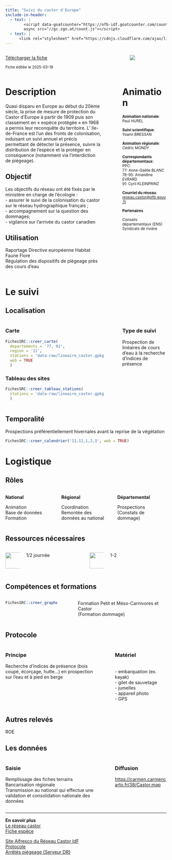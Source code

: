 ```yaml
---
title: "Suivi du castor d'Europe"
include-in-header:
  - text: |
        <script data-goatcounter="https://ofb-idf.goatcounter.com/count"
        async src="//gc.zgo.at/count.js"></script>
  - text: |
      <link rel="stylesheet" href="https://cdnjs.cloudflare.com/ajax/libs/font-awesome/6.0.0-beta3/css/all.min.css">
---
```


:::::::::::::: {.columns}
::: {.column width="70%"}
<a href="castor.xlsx" class="btn btn-primary" download>
  <i class="fas fa-file-arrow-down"></i> Télécharger la fiche
</a>

<small>Fiche éditée le 2025-03-19</small>

:::
::: {.column width="5%"}
:::
::: {.column width="25%"}
<img src="data-raw/logo_castor.jpg" style="max-width:100%; max-height:150px; ">

:::
::::::::::::::


:::::::::::::: {.columns}
::: {.column width="65%"}
# Description

Quasi disparu en Europe au début du 20ème siècle, la prise de mesure de protection du Castor d’Europe à partir de 1909 puis son classement en « espèce protégée » en 1968 a permis leur reconquête du territoire. L’ Ile-de-France est l’un des fronts de colonisation, induisant un suivi annuel et précis permettant de détecter la présence, suivre la distribution de l’espèce et la protéger en conséquence (notamment via l’interdiction de piégeage).


## Objectif

Les objectifs du réseau ont été fixés par le ministère en charge de l’écologie :<br>- assurer le suivi de la colonisation du castor sur le réseau hydrographique français ;<br>- accompagnement sur la question des dommages;<br>- vigilance sur l'arrivée du castor canadien

## Utilisation

Raportage Directive européenne Habitat Faune Flore<br>Régulation des dispositifs de piègeage près des cours d'eau
:::
::: {.column width="5%"}
:::
::: {.column width="30%"}
# Animation
<small>
<b>Animation nationale</b>:<br>Paul HUREL<br><br><b>Suivi scientifique</b>:<br>Yoann BRESSAN<br><br><b>Animation régionale</b>:<br>Cédric MONDY<br><br><b>Correspondants départementaux</b>:<br>PPC: <br>77: Anne-Gaëlle BLANC<br>78-95: Amandine EVRARD<br>91: Cyril KLEINPRINZ<br><br><b>Courriel du réseau</b>:<br><a href='mailto:reseau.castor@ofb.gouv.fr'>reseau.castor@ofb.gouv.fr</a>

<b>Partenaires</b>

Conseils départementaux (ENS)<br>Syndicats de rivière
</small>
:::
::::::::::::::

# Le suivi

## Localisation
:::::::::::::: {.columns}
::: {.column width="67%"}

::: panel-tabset
### Carte
```r
FichesSRC::creer_carte(
  departements = '77, 91',
  region = '11',
  stations = 'data-raw/lineaire_castor.gpkg',
  web = TRUE
  )
```

### Tableau des sites
```r
FichesSRC::creer_tableau_stations(
  stations = 'data-raw/lineaire_castor.gpkg'
  )
```

:::

:::
:::{.column width="3%"}
:::
:::{.column width="30%"}
### Type de suivi
Prospection de linéaires de cours d'eau à la recherche d'indices de présence
:::
::::::::::::::
## Temporalité
Prospections préférentiellement hivernales avant la reprise de la végétation


```r
FichesSRC::creer_calendrier('11,12,1,2,3', web = TRUE)
```


# Logistique

## Rôles
:::::::::::::: {.columns}
::: {.column width="33%"}
<b>National</b>

Animation<br>Base de données<br>Formation
:::
::: {.column width="33%"}
<b>Régional</b>

Coordination<br>Remontée des données au national
:::
::: {.column width="33%"}
<b>Départemental</b>

Prospections<br>(Constats de dommage)
:::
::::::::::::::

## Ressources nécessaires

:::::::::::::: {.columns}
::: {.column width="10%"}
<img src="www/history.png" height="50">
:::
::: {.column width="40%"}
  1/2 journée
:::
::: {.column width="10%"}
<img src="www/standing-up-man.png" height="50">
:::
::: {.column width="40%"}
  1-2
:::
::::::::::::::


## Compétences et formations

:::::::::::::: {.columns}
::: {.column width="35%"}

```r
FichesSRC::creer_graphe_expertise('Maitrise')
```


:::
::: {.column width="5%"}
:::
::: {.column width="60%"}
Formation Petit et Méso-Carnivores et Castor<br>(Formation dommage)
:::
::::::::::::::


## Protocole
:::::::::::::: {.columns}
::: {.column width="60%"}
### Principe

Recherche d'indices de présence (bois coupé, écorçage, hutte…) en prospection sur l'eau et à pied en berge
:::
::: {.column width="5%"}
:::
::: {.column width="35%"}
### Matériel

<br>- embarquation (ex. kayak)<br>- gilet de sauvetage<br>- jumelles<br>- appareil photo<br>- GPS
:::
::::::::::::::

## Autres relevés  
ROE

## Les données

:::::::::::::: {.columns}
::: {.column width="60%"}
### Saisie

Remplissage des fiches terrains<br>Bancarisation régionale<br>Transmission au national qui effectue une validation et consolidation nationale des données
:::
::: {.column width="5%"}
:::
::: {.column width="35%"}
### Diffusion

<a href='https://carmen.carmencarto.fr/38/Castor.map'>https://carmen.carmencarto.fr/38/Castor.map</a>
:::
::::::::::::::

<hr>

<div class="card">
  <b>En savoir plus</b><br>
  <a href="https://professionnels.ofb.fr/fr/reseau-castor">Le réseau castor</a><br>
  <a href="https://professionnels.ofb.fr/fr/doc-fiches-especes/castor-deurope-castor-fiber">Fiche espèce</a><br>
  
  <a href="https://ged.ofb.fr/share/page/site/dridf-rseau-partenarial-castor/dashboard"> Site Alfresco du Réseau Castor IdF</a><br>
  <a href="https://ged.ofb.fr/share/s/giB4EPFIRPmsQZiGFeYY0A"> Protocole</a><br>
  <a href="\\ad.intra\dfs\COMMUNS\REGIONS\IDF\DR\05_CONNAISSANCE\Castor\04_ArretesPiegeage">Arrêtés piégeage (Serveur DR)</a><br>
</div>
